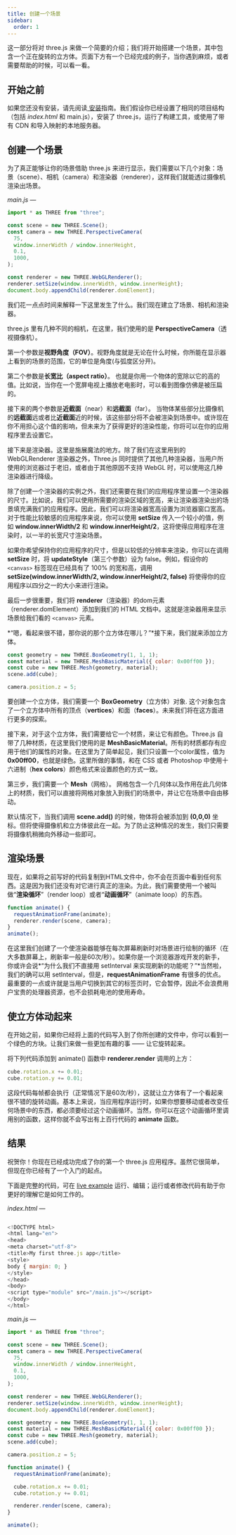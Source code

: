 ```yaml
---
title: 创建一个场景
sidebar:
  order: 1
---
```


这一部分将对 three.js 来做一个简要的介绍；我们将开始搭建一个场景，其中包含一个正在旋转的立方体。页面下方有一个已经完成的例子，当你遇到麻烦，或者需要帮助的时候，可以看一看。

## 开始之前

如果您还没有安装，请先阅读[ 安装](/manual/introduction/Installation)指南。我们假设你已经设置了相同的项目结构（包括 _index.html_ 和 main.js），安装了 three.js，运行了构建工具，或使用了带有 CDN 和导入映射的本地服务器。

## 创建一个场景

为了真正能够让你的场景借助 three.js 来进行显示，我们需要以下几个对象：场景（scene）、相机（camera）和渲染器（renderer），这样我们就能透过摄像机渲染出场景。

_main.js —_

```javascript
import * as THREE from "three";

const scene = new THREE.Scene();
const camera = new THREE.PerspectiveCamera(
  75,
  window.innerWidth / window.innerHeight,
  0.1,
  1000,
);

const renderer = new THREE.WebGLRenderer();
renderer.setSize(window.innerWidth, window.innerHeight);
document.body.appendChild(renderer.domElement);
```

我们花一点点时间来解释一下这里发生了什么。我们现在建立了场景、相机和渲染器。

three.js 里有几种不同的相机，在这里，我们使用的是 <strong>PerspectiveCamera</strong>（透视摄像机）。

第一个参数是<strong>视野角度（FOV）</strong>。视野角度就是无论在什么时候，你所能在显示器上看到的场景的范围，它的单位是角度(与弧度区分开)。

第二个参数是<strong>长宽比（aspect ratio）</strong>。 也就是你用一个物体的宽除以它的高的值。比如说，当你在一个宽屏电视上播放老电影时，可以看到图像仿佛是被压扁的。

接下来的两个参数是<strong>近截面</strong>（near）和<strong>远截面</strong>（far）。 当物体某些部分比摄像机的<strong>远截面</strong>远或者比<strong>近截面</strong>近的时候，该这些部分将不会被渲染到场景中。或许现在你不用担心这个值的影响，但未来为了获得更好的渲染性能，你将可以在你的应用程序里去设置它。

接下来是渲染器。这里是施展魔法的地方。除了我们在这里用到的 WebGLRenderer 渲染器之外，Three.js 同时提供了其他几种渲染器，当用户所使用的浏览器过于老旧，或者由于其他原因不支持 WebGL 时，可以使用这几种渲染器进行降级。

除了创建一个渲染器的实例之外，我们还需要在我们的应用程序里设置一个渲染器的尺寸。比如说，我们可以使用所需要的渲染区域的宽高，来让渲染器渲染出的场景填充满我们的应用程序。因此，我们可以将渲染器宽高设置为浏览器窗口宽高。对于性能比较敏感的应用程序来说，你可以使用 <strong>setSize</strong> 传入一个较小的值，例如 <strong>window.innerWidth/2</strong> 和 <strong>window.innerHeight/2</strong>，这将使得应用程序在渲染时，以一半的长宽尺寸渲染场景。

如果你希望保持你的应用程序的尺寸，但是以较低的分辨率来渲染，你可以在调用 <strong>setSize</strong> 时，将 <strong>updateStyle</strong>（第三个参数）设为 false。例如，假设你的 `<canvas>` 标签现在已经具有了 100% 的宽和高，调用 <strong>setSize(window.innerWidth/2, window.innerHeight/2, false)</strong> 将使得你的应用程序以四分之一的大小来进行渲染。

最后一步很重要，我们将 <strong>renderer</strong>（渲染器）的dom元素（renderer.domElement）添加到我们的 HTML 文档中。这就是渲染器用来显示场景给我们看的 `<canvas>` 元素。

*“嗯，看起来很不错，那你说的那个立方体在哪儿？”*接下来，我们就来添加立方体。

```javascript
const geometry = new THREE.BoxGeometry(1, 1, 1);
const material = new THREE.MeshBasicMaterial({ color: 0x00ff00 });
const cube = new THREE.Mesh(geometry, material);
scene.add(cube);

camera.position.z = 5;
```

要创建一个立方体，我们需要一个 <strong>BoxGeometry</strong>（立方体）对象. 这个对象包含了一个立方体中所有的顶点（<strong>vertices</strong>）和面（<strong>faces</strong>）。未来我们将在这方面进行更多的探索。

接下来，对于这个立方体，我们需要给它一个材质，来让它有颜色。Three.js 自带了几种材质，在这里我们使用的是 <strong>MeshBasicMaterial</strong>。所有的材质都存有应用于他们的属性的对象。在这里为了简单起见，我们只设置一个color属性，值为 <strong>0x00ff00</strong>，也就是绿色。这里所做的事情，和在 CSS 或者 Photoshop 中使用十六进制（<strong>hex colors</strong>）颜色格式来设置颜色的方式一致。

第三步，我们需要一个 <strong>Mesh</strong>（网格）。 网格包含一个几何体以及作用在此几何体上的材质，我们可以直接将网格对象放入到我们的场景中，并让它在场景中自由移动。

默认情况下，当我们调用 <strong>scene.add()</strong> 的时候，物体将会被添加到 <strong>(0,0,0)</strong> 坐标。但将使得摄像机和立方体彼此在一起。为了防止这种情况的发生，我们只需要将摄像机稍微向外移动一些即可。

## 渲染场景

现在，如果将之前写好的代码复制到HTML文件中，你不会在页面中看到任何东西。这是因为我们还没有对它进行真正的渲染。为此，我们需要使用一个被叫做“<strong>渲染循环</strong>”（render loop）或者“<strong>动画循环</strong>”（animate loop）的东西。

```javascript
function animate() {
  requestAnimationFrame(animate);
  renderer.render(scene, camera);
}
animate();
```

在这里我们创建了一个使渲染器能够在每次屏幕刷新时对场景进行绘制的循环（在大多数屏幕上，刷新率一般是60次/秒）。如果你是一个浏览器游戏开发的新手，你或许会说*“为什么我们不直接用 setInterval 来实现刷新的功能呢？”*当然啦，我们的确可以用 setInterval，但是，<strong>requestAnimationFrame</strong> 有很多的优点。最重要的一点或许就是当用户切换到其它的标签页时，它会暂停，因此不会浪费用户宝贵的处理器资源，也不会损耗电池的使用寿命。

## 使立方体动起来

在开始之前，如果你已经将上面的代码写入到了你所创建的文件中，你可以看到一个绿色的方块。让我们来做一些更加有趣的事 —— 让它旋转起来。

将下列代码添加到 animate() 函数中 <strong>renderer.render</strong> 调用的上方：

```javascript
cube.rotation.x += 0.01;
cube.rotation.y += 0.01;
```

这段代码每帧都会执行（正常情况下是60次/秒），这就让立方体有了一个看起来很不错的旋转动画。基本上来说，当应用程序运行时，如果你想要移动或者改变任何场景中的东西，都必须要经过这个动画循环。当然，你可以在这个动画循环里调用别的函数，这样你就不会写出有上百行代码的 <strong>animate</strong> 函数。

## 结果

祝贺你！你现在已经成功完成了你的第一个 three.js 应用程序。虽然它很简单，但现在你已经有了一个入门的起点。

下面是完整的代码，可在 [ live example](https://jsfiddle.net/0c1oqf38/) 运行、编辑；运行或者修改代码有助于你更好的理解它是如何工作的。

_index.html —_

```javascript

<!DOCTYPE html>
<html lang="en">
<head>
<meta charset="utf-8">
<title>My first three.js app</title>
<style>
body { margin: 0; }
</style>
</head>
<body>
<script type="module" src="/main.js"></script>
</body>
</html>

```

_main.js —_

```javascript
import * as THREE from "three";

const scene = new THREE.Scene();
const camera = new THREE.PerspectiveCamera(
  75,
  window.innerWidth / window.innerHeight,
  0.1,
  1000,
);

const renderer = new THREE.WebGLRenderer();
renderer.setSize(window.innerWidth, window.innerHeight);
document.body.appendChild(renderer.domElement);

const geometry = new THREE.BoxGeometry(1, 1, 1);
const material = new THREE.MeshBasicMaterial({ color: 0x00ff00 });
const cube = new THREE.Mesh(geometry, material);
scene.add(cube);

camera.position.z = 5;

function animate() {
  requestAnimationFrame(animate);

  cube.rotation.x += 0.01;
  cube.rotation.y += 0.01;

  renderer.render(scene, camera);
}

animate();
```
